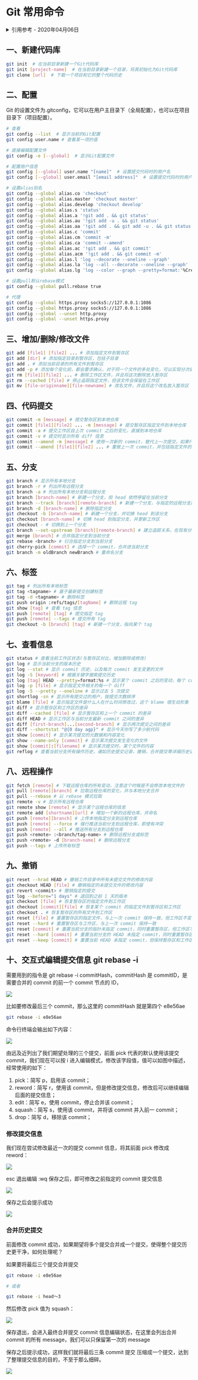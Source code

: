 # Git 常用命令

<details>
<summary>引用参考 - 2020年04月06日</summary>

- [Git 提交历史的修改删除合并等实践](https://zhuanlan.zhihu.com/p/31989869)

</details>

## 一、新建代码库

```bash
git init  # 在当前目录新建一个Git代码库
git init [project-name]  # 在当前目录新建一个目录，将其初始化为Git代码库
git clone [url]  # 下载一个项目和它的整个代码历史
```

## 二、配置

Git 的设置文件为.gitconfig，它可以在用户主目录下（全局配置），也可以在项目目录下（项目配置）。

```bash
# 查看
git config --list  # 显示当前的Git配置
git config user.name # 查看某一项的值

# 直接编辑配置文件
git config -e [--global]  # 显示Git配置文件

# 配置用户信息
git config [--global] user.name "[name]"  # 设置提交代码时的用户名
git config [--global] user.email "[email address]"  # 设置提交代码时的用户邮箱

# 设置alias别名
git config --global alias.co 'checkout'
git config --global alias.master 'checkout master'
git config --global alias.develop 'checkout develop'
git config --global alias.s 'status'
git config --global alias.a '!git add . && git status'
git config --global alias.au '!git add -u . && git status'
git config --global alias.aa '!git add . && git add -u . && git status'
git config --global alias.c 'commit'
git config --global alias.cm 'commit -m'
git config --global alias.ca 'commit --amend'
git config --global alias.ac '!git add . && git commit'
git config --global alias.acm '!git add . && git commit -m'
git config --global alias.l 'log --decorate --oneline --graph'
git config --global alias.la 'log --all --decorate --oneline --graph'
git config --global alias.lg 'log --color --graph --pretty=format:'%Cred%h%Creset -%C(yellow)%d%Creset %s %Cgreen(%cr) %C(bold blue)<%an>%Creset' --abbrev-commit'

# 设置pull默认rebase模式
git config --global pull.rebase true

# 代理
git config --global https.proxy socks5://127.0.0.1:1086
git config --global https.proxy socks5://127.0.0.1:1086
git config --global --unset http.proxy
git config --global --unset https.proxy
```

## 三、增加/删除/修改文件

```bash
git add [file1] [file2] ... # 添加指定文件到暂存区
git add [dir] # 添加指定目录到暂存区，包括子目录
git add . # 添加当前目录的所有文件到暂存区
git add -p # 添加每个变化前，都会要求确认，对于同一个文件的多处变化，可以实现分次提交
git rm [file1][file2] ... # 删除工作区文件，并且将这次删除放入暂存区
git rm --cached [file] # 停止追踪指定文件，但该文件会保留在工作区
git mv [file-originname][file-newname] # 改名文件，并且将这个改名放入暂存区
```

## 四、代码提交

```bash
git commit -m [message] # 提交暂存区到本地仓库
git commit [file1][file2] ... -m [message] # 提交暂存区指定文件到本地仓库
git commit -a # 提交工作区自上次 commit 之后的变化，直接到本地仓库
git commit -v # 提交时显示所有 diff 信息
git commit --amend -m [message] # 使用一次新的 commit，替代上一次提交，如果代码没有任何变化，则用来改写上一次 commit 的提交信息
git commit --amend [file1][file2] ... # 重做上一次 commit，并包括指定文件的新变化
```

## 五、分支

```bash
git branch # 显示所有本地分支
git branch -r # 列出所有远程分支
git branch -a # 列出所有本地分支和远程分支
git branch [branch-name] # 新建一个分支，但 head 依然停留在当前分支
git branch --track [branch][remote-branch] # 新建一个分支，与指定的远程分支建立追踪关系
git branch -d [branch-name] # 删除指定分支
git checkout -b [branch-name] # 新建一个分支，并切换 head 到该分支
git checkout [branch-name] # 切换 head 到指定分支，并更新工作区
git checkout - # 切换到上一个分支
git branch --set-upstream [branch][remote-branch] # 建立追踪关系，在现有分支与指定的远程分支之间
git merge [branch] # 合并指定分支到当前分支
git rebase <branch> # 衍合指定分支到当前分支
git cherry-pick [commit] # 选择一个 commit，合并进当前分支
git branch -m oldBranch newBranch # 重命名分支
```

## 六、标签

```bash
git tag # 列出所有本地标签
git tag <tagname> # 基于最新提交创建标签
git tag -d <tagname> # 删除标签
git push origin :refs/tags/[tagName] # 删除远程 tag
git show [tag] # 查看 tag 信息
git push [remote] [tag] # 提交指定 tag
git push [remote] --tags # 提交所有 tag
git checkout -b [branch] [tag] # 新建一个分支，指向某个 tag
```

## 七、查看信息

```bash
git status # 查看当前工作区状态(与暂存区对比，增加删除或修改)
git log # 显示当前分支的版本历史
git log --stat # 显示 commit 历史，以及每次 commit 发生变更的文件
git log -S [keyword] # 根据关键字搜索提交历史
git log [tag] HEAD --pretty=format:%s # 显示某个 commit 之后的变动，每个 commit 占据一行。我记得--pretty=online 也行
git log -p [file] # 显示指定文件相关的每一个 diff
git log -5 --pretty --oneline # 显示过去 5 次提交
git shortlog -sn # 显示所有提交过的用户，按提交次数排序
git blame [file] # 显示指定文件是什么人在什么时间修改过，这个 blame 很生动形象
git diff # 显示暂存区和工作区的差异
git diff --cached [file] # 显示暂存区和上一个 commit 的差异
git diff HEAD # 显示工作区与当前分支最新 commit 之间的差异
git diff [first-branch]...[second-branch] # 显示两次提交之间的差异
git diff --shortstat "@{0 day agp}" # 显示今天你写了多少航代码
git show [commit] # 显示某次提交的元数据和内容变化
git show --name-only [commit] # 显示某次提交发生变化的文件
git show [commit]:[filename] # 显示某次提交时，某个文件的内容
git reflog # 查看当前分支所有操作历史，诸如历史提交记录，撤销，合并提交等详细历史记录
```

## 八、远程操作

```bash
git fetch [remote] # 下载远程仓库的所有变动，注意这个时候是不会修改本地文件的
git pull [remote][branch] # 拉取远程仓库的变化，并与本地分支合并
git pull --rebase # 以 rebase 模式拉取
git remote -v # 显示所有远程仓库
git remote show [remote] # 显示某个远程仓库的信息
git remote add [shortname][url] # 增加一个新的远程仓库，并命名
git push [remote][branch] # 上传本地指定分支到远程仓库
git push [remote] --force # 强行推送当前分支到远程仓库，即使有冲突
git push [remote] --all # 推送所有分支到远程仓库
git push <remote> :<branch/tag-name> # 删除远程分支或标签
git push <remote> -d [branch-name] # 删除远程分支
git push --tags # 上传所有标签
```

## 九、撤销

```bash
git reset --hrad HEAD # 撤销工作目录中所有未提交文件的修改内容
git checkout HEAD [file] # 撤销指定的未提交文件的修改内容
git revert <commit> # 撤销指定的提交
git log --before="1 days" # 退回到之前 1 天的版本
git checkout [file] # 恢复暂存区的指定文件到工作区
git checkout [commit][file] # 恢复某个 commit 的指定文件到暂存区和工作区
git checkout . # 恢复暂存区的所有文件到工作区
git reset [file] # 重置暂存区的指定文件，与上一次 commit 保持一致，但工作区不变
git reset --hard # 重置暂存区与工作区，与上一次 commit 保持一致
git reset [commit] # 重置当前分支的指针未指定 commit，同时重置暂存区，但工作区不变
git reset --hard [commit] # 重置当前分支的 HEAD 未指定 commit，同时重置暂存区和工作区，与指定 commit 一致
git reset --keep [commit] # 重置当前 HEAD 未指定 commit，但保持暂存区和工作区不变
```

## 十、交互式编辑提交信息 git rebase -i

需要用到的指令是 git rebase -i commitHash，commitHash 是 commitID，是需要合并的 commit 的前一个 commit 节点的 ID，

![](img/gitrebase1.png)

比如要修改最后三个 commit，那么这里的 commitHash 就是第四个 e8e56ae

```bash
git rebase -i e8e56ae
```

命令行终端会输出如下内容：

![](img/gitrebase2.png)

由远及近列出了我们期望处理的三个提交，前面 pick 代表的默认使用该提交 commit，我们现在可以按 i 进入编辑模式，修改该字段值，值可以如图中描述，经常使用的如下：

1. pick：简写 p，启用该 commit；
2. reword：简写 r，使用该 commit，但是修改提交信息，修改后可以继续编辑后面的提交信息；
3. edit：简写 e，使用 commit，停止合并该 commit；
4. squash：简写 s，使用该 commit，并将该 commit 并入前一 commit；
5. drop：简写 d，移除该 commit；

### 修改提交信息

我们现在尝试修改最近一次的提交 commit 信息，将其前面 pick 修改成 reword：

![](img/gitrebase3.png)

esc 退出编辑 :wq 保存之后，即可修改之前指定的 commit 提交信息

![](img/gitrebase4.png)

保存之后会提示成功

![](img/gitrebase5.png)

### 合并历史提交

前面修改 commit 成功，如果期望将多个提交合并成一个提交，使得整个提交历史更干净，如何处理呢？

如果要将最后三个提交合并提交

```bash
git rebase -i e8e56ae

# 或者

git rebase -i head～3
```

然后修改 pick 值为 squash：

![](img/gitrebase6.png)

保存退出，会进入最终合并提交 commit 信息编辑状态，在这里会列出合并 commit 的所有 message，我们可以只保留第一次的 message

保存之后提示成功，这样我们就将最后三条 commit 提交 压缩成一个提交，达到了整理提交信息的目的，不至于那么细碎。

![](img/gitrebase8.png)
